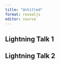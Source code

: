 ```yaml
---
title: "Untitled"
format: revealjs
editor: source
---
```


## Lightning Talk 1

## Lightning Talk 2
